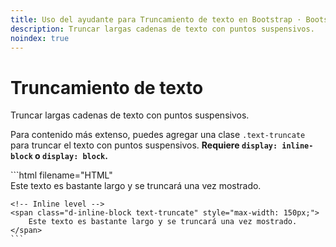 ```yaml
---
title: Uso del ayudante para Truncamiento de texto en Bootstrap · Bootstrap en Español v5.3
description: Truncar largas cadenas de texto con puntos suspensivos.
noindex: true
---
```


# Truncamiento de texto

Truncar largas cadenas de texto con puntos suspensivos.

<MainBanner />

Para contenido más extenso, puedes agregar una clase `.text-truncate` para truncar el texto con puntos suspensivos. **Requiere `display: inline-block` o `display: block`.**

<DemoIframe path="/demos/bootstrap/5.3/helpers/text-truncation/index.html">
    ```html filename="HTML"
    <!-- Block level -->
    <div class="row">
        <div class="col-2 text-truncate">
            Este texto es bastante largo y se truncará una vez mostrado.
        </div>
    </div>

    <!-- Inline level -->
    <span class="d-inline-block text-truncate" style="max-width: 150px;">
        Este texto es bastante largo y se truncará una vez mostrado.
    </span>
    ```
</DemoIframe>

<ContentSuggestion />
